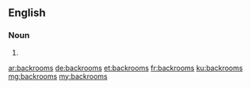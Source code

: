 ==English==

===Noun===
{{head|en|noun plural form}}

# {{plural of|backroom|lang=en}}

[[ar:backrooms]]
[[de:backrooms]]
[[et:backrooms]]
[[fr:backrooms]]
[[ku:backrooms]]
[[mg:backrooms]]
[[my:backrooms]]